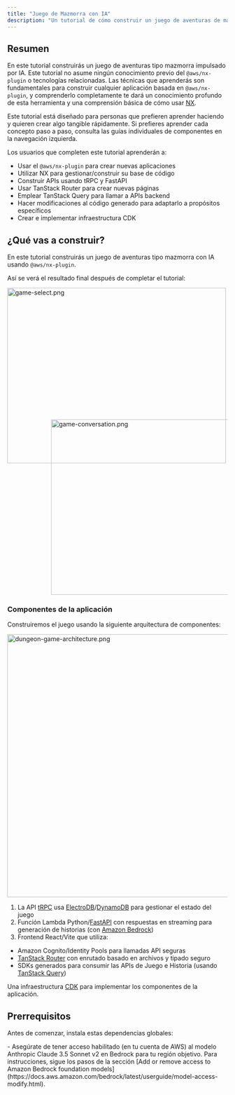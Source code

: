 ```yaml
---
title: "Juego de Mazmorra con IA"
description: "Un tutorial de cómo construir un juego de aventuras de mazmorra con IA utilizando el @aws/nx-plugin."
---
```





## Resumen

En este tutorial construirás un juego de aventuras tipo mazmorra impulsado por IA. Este tutorial no asume ningún conocimiento previo del `@aws/nx-plugin` o tecnologías relacionadas. Las técnicas que aprenderás son fundamentales para construir cualquier aplicación basada en `@aws/nx-plugin`, y comprenderlo completamente te dará un conocimiento profundo de esta herramienta y una comprensión básica de cómo usar [NX](https://nx.dev/).

<Aside>Este tutorial está diseñado para personas que prefieren aprender haciendo y quieren crear algo tangible rápidamente. Si prefieres aprender cada concepto paso a paso, consulta las guías individuales de componentes en la navegación izquierda.</Aside>

Los usuarios que completen este tutorial aprenderán a:

- Usar el `@aws/nx-plugin` para crear nuevas aplicaciones
- Utilizar NX para gestionar/construir su base de código
- Construir APIs usando tRPC y FastAPI
- Usar TanStack Router para crear nuevas páginas
- Emplear TanStack Query para llamar a APIs backend
- Hacer modificaciones al código generado para adaptarlo a propósitos específicos
- Crear e implementar infraestructura CDK

## ¿Qué vas a construir?

En este tutorial construirás un juego de aventuras tipo mazmorra con IA usando `@aws/nx-plugin`.

Así se verá el resultado final después de completar el tutorial:

<Image src={gameSelectPng} alt="game-select.png" width="500" height="400" />
<div style="margin-top: -100px; margin-left: 100px;">
<Image src={gameConversationPng} alt="game-conversation.png" width="500" height="400" />
</div>

### Componentes de la aplicación

Construiremos el juego usando la siguiente arquitectura de componentes:

<Image class="white-bg" src={dungeonAdventureArchitecturePng} alt="dungeon-game-architecture.png" width="800" height="600" />

1. La API [tRPC](https://trpc.io/) usa [ElectroDB](https://electrodb.dev/)/[DynamoDB](https://aws.amazon.com/dynamodb/) para gestionar el estado del juego
2. Función Lambda Python/[FastAPI](https://fastapi.tiangolo.com/) con respuestas en streaming para generación de historias (con [Amazon Bedrock](https://aws.amazon.com/bedrock/))
3. Frontend React/Vite que utiliza:
  - Amazon Cognito/Identity Pools para llamadas API seguras
  - [TanStack Router](https://tanstack.com/router/latest) con enrutado basado en archivos y tipado seguro
  - SDKs generados para consumir las APIs de Juego e Historia (usando [TanStack Query](https://tanstack.com/query/latest))

Una infraestructura [CDK](https://docs.aws.amazon.com/cdk/v2/guide/home.html) para implementar los componentes de la aplicación.

## Prerrequisitos

Antes de comenzar, instala estas dependencias globales:

<Snippet name="prerequisites" />
- Asegúrate de tener acceso habilitado (en tu cuenta de AWS) al modelo Anthropic Claude 3.5 Sonnet v2 en Bedrock para tu región objetivo. Para instrucciones, sigue los pasos de la sección [Add or remove access to Amazon Bedrock foundation models](https://docs.aws.amazon.com/bedrock/latest/userguide/model-access-modify.html).